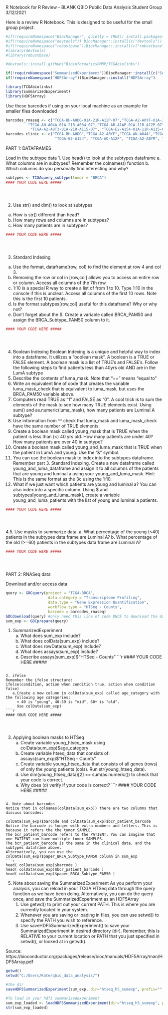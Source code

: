 R Notebook for R Review - BLANK
QBIO Public Data Analysis Student Group
3/12/2021

Here is a review R Notebook. This is designed to be useful for the small group project. 
```{r}
#if(!requireNamespace("BiocManager", quietly = TRUE)) install.packages("BiocManager")
#if(!requireNamespace("devtools")) BiocManager::install(c("devtools"))
#if(!requireNamespace("robustbase"))BiocManager::install(c("robustbase"))
#library(devtools)
#library(robustbase)

#devtools::install_github("BioinformaticsFMRP/TCGAbiolinks")

if(!requireNamespace("SummarizedExperiment"))BiocManager::install(c("SummarizedExperiment"))
if(!requireNamespace("HDF5Array"))BiocManager::install("HDF5Array")

library(TCGAbiolinks)
library(SummarizedExperiment)
library(HDF5Array)
```

Use these barcodes if using on your local machine as an example for smaller files downloaded
```{r}
barcodes_rnaseq <- c("TCGA-BH-A0DG-01A-21R-A12P-07","TCGA-A2-A0YF-01A-21R-A109-07",
          "TCGA-AN-A04A-01A-21R-A034-07","TCGA-AR-A1AP-01A-11R-A12P-07",
           "TCGA-A2-A0T3-01A-21R-A115-07", "TCGA-E2-A154-01A-11R-A115-07" )
barcodes_clinic <- c("TCGA-BH-A0DG","TCGA-A2-A0YF","TCGA-AN-A04A","TCGA-AR-A1AP", "TCGA-A2-A0T3",
                      "TCGA-E2-A154", "TCGA-AO-A12F", "TCGA-A2-A0YM", "TCGA-BH-A0E0", "TCGA-AN-A0FL")
```

PART 1: DATAFRAMES

Load in the subtype data
1. Use head() to look at the subtypes dataframe
  a. What columns are in subtypes? Remember the colnames() function
  b. Which columns do you personally find interesting and why?
```{r}
subtypes <- TCGAquery_subtype(tumor = "BRCA")
#### YOUR CODE HERE #####





```
2. Use str() and dim() to look at subtypes
  a. How is str() different than head?
  b. How many rows and columns are in subtypes?
  c. How many patients are in subtypes?
```{r}
#### YOUR CODE HERE #####





```

3. Standard Indexing
  a. Use the format, dataframe[row, col] to find the element at row 4 and col 3.
  b. Removing the row or col in [row,col] allows you to access an entire row or column. Access all columns of the 7th row. 
  c. 1:10 is a special R way to create a list of from 1 to 10. Type 1:10 in the console if this is unclear. 
     Access all columns of the first 10 rows. Note this is the first 10 patients.
  d. Is the format subtypes[row,col] useful for this dataframe? Why or why not?
  e. Don't forget about the $. Create a variable called BRCA_PAM50 and assign the BRCA_Subtype_PAM50 column to it. 
```{r}
#### YOUR CODE HERE #####





```

4. Boolean Indexing
Boolean Indexing is a unique and helpful way to index into a dataframe.
It utilizes a "boolean mask". A boolean is a TRUE or FALSE element. A boolean mask is a list of TRUE's and FALSE's.
Follow the following steps to find patients less than 40yrs old AND are in the LumA subtype
  1. Describe the contents of luma_mask. Note that "==" means "equal to"
  2. Write an equivalent line of code that creates the variable luma_mask_check that is equivalent to luma_mask,
     but uses the BRCA_PAM50 variable above.
  3. Computers read TRUE as "1" and FALSE as "0". A cool trick is to sum the elements of the mask to see how many TRUE elements exist.
     Using sum() and as.numeric(luma_mask), how many patients are Luminal A subtype?
  4. Use information from ^^ check that luma_mask and luma_mask_check have the same number of TRUE elements.
  5. Create a boolean mask called young_mask that is TRUE when the patient is less than (<) 40 yrs old. How many patients are under 40?
     How many patients are over 40 in subtype?
  6. Create a boolean mask called young_and_luma_mask that is TRUE when the patient in LumA and young. Use the "&" symbol.
  7. You can use the boolean mask to index into the subtypes dataframe. Remember part 3. Standard Indexing. 
     Create a new dataframe called young_and_luma_dataframe and assign it to all columns of the patients that are young and luminal a
     using your young_and_luma_mask. Hint: This is the same format as the 3c using the 1:10. 
  8. What if we just want which patients are young and luminal a? You can also index into a specific column. 
     Using $ and subtypes[young_and_luma_mask], create a variable young_and_luma_patients with the list of young and luminal a patients.
```{r}
#### YOUR CODE HERE #####





```

4.5. Use masks to summarize data.
  a. What percentage of the young (<40) patients in the subtypes data frame are Luminal A?
  b. What percentage of the old (>=60) patients in the subtypes data frame are Luminal A?
```{r}
#### YOUR CODE HERE #####





```


PART 2: RNASeq data

Download and/or access data
```{r}
query <- GDCquery(project = "TCGA-BRCA",
                   data.category = "Transcriptome Profiling",
                   data.type = "Gene Expression Quantification",
                   workflow.type = "HTSeq - Counts",
                   barcode = barcodes_rnaseq)
GDCdownload(query) #only need this line of code ONCE to download the data
sum_exp <- GDCprepare(query)
```

1. SummarizedExperiment 
   a. What does sum_exp include?
   b. What does colData(sum_exp) include?
   c. What does rowData(sum_exp) include?
   d. What does assays(sum_exp) include?
   e. Describe assays(sum_exp)$"HTSeq - Counts"
```{r}
#### YOUR CODE HERE #####





```

2. ifelse
Remember the ifelse structure:
ifelse(condition, action when condition true, action when condition false)
   a.Create a new column in colData(sum_exp) called age_category with the following age categories:
     < 40 is "young", 40-59 is "mid", 60+ is "old".
     Use colData(sum_exp)
```{r}
#### YOUR CODE HERE #####




```

3. Applying boolean masks to HTSeq
   a. Create variable young_htseq_mask using colData(sum_exp)$age_category
   b. Create variable htseq_data that consists of: assays(sum_exp)$"HTSeq - Counts"
   c. Create variable young_htseq_data that consists of all genes (rows) of only the young patients (cols). Run str(young_htseq_data).
   d. Use dim(young_htseq_data)[2] == sum(as.numeric()) to check that your code is correct.
   e. Why does (d) verify if your code is correct?
```{r}
#### YOUR CODE HERE #####




```

4. Note about barcodes
Notice that in colnames(colData(sum_exp)) there are two columns that discuss barcodes: 
                                                    colData(sum_exp)$barcode and colData(sum_exp)$bcr_patient_barcode
Notice the barcode is longer with extra numbers and letters. This is because it refers the the tumor SAMPLE.
The bcr_patient_barcode refers to the PATIENT. You can imagine that one PATIENT can have multiple tumor SAMPLES.
The bcr_patient_barcode is the same in the clinical data, and the subtypes dataframe above. 
Alternatively, you can use the colData(sum_exp)$paper_BRCA_Subtype_PAM50 column in sum_exp
```{r}
head( colData(sum_exp)$barcode )
head( colData(sum_exp)$bcr_patient_barcode )
head( colData(sum_exp)$paper_BRCA_Subtype_PAM50 )
```

5. Note about saving the SummarizedExperiment
As you perform your analysis, you can reload in your TCGA HTSeq data through the query function as we have been doing. 
Alternatively, you can do the query once, and save the SummarizedExperiment as an HDF5Array
   1. Use getwd() to print out your current PATH. This is where you are currently located in your system. 
   2. Whenever you are saving or loading in files, you can use setwd() to specify the PATH you wish to reference. 
   3. Use saveHDF5SummarizedExperiment() to save your SummarizedExperiment in desired directory (dir). Remember, this is RELATIVE to your current location or PATH that you just specified in setwd(), or looked at in getwd(). 
   
Source: https://bioconductor.org/packages/release/bioc/manuals/HDF5Array/man/HDF5Array.pdf

```{r}
getwd()
setwd("C:/Users/Kate/qbio_data_analysis/")

#the dir 
saveHDF5SummarizedExperiment(sum_exp, dir="htseq_h5_sumexp", prefix="", replace=FALSE,chunkdim=NULL, level=NULL, as.sparse=NA,verbose=NA)

#To load in your hdf5 summarizedexperiment
sum_exp_loaded <- loadHDF5SummarizedExperiment(dir="htseq_h5_sumexp", prefix="")
str(sum_exp_loaded)
```

